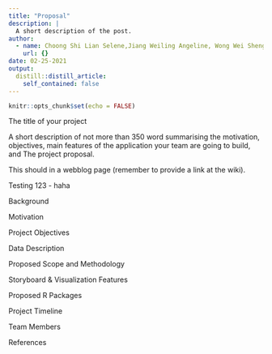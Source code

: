```yaml
---
title: "Proposal"
description: |
  A short description of the post.
author:
  - name: Choong Shi Lian Selene,Jiang Weiling Angeline, Wong Wei Sheng Dylan
    url: {}
date: 02-25-2021
output:
  distill::distill_article:
    self_contained: false
---
```



```r
knitr::opts_chunk$set(echo = FALSE)
```

The title of your project

A short description of not more than 350 word summarising the motivation, objectives, main features of the application your team are going to build, and
The project proposal. 

This should in a webblog page (remember to provide a link at the wiki).

Testing 123 - haha

Background

Motivation

Project Objectives

Data Description

Proposed Scope and Methodology

Storyboard & Visualization Features

Proposed R Packages

Project Timeline

Team Members

References
